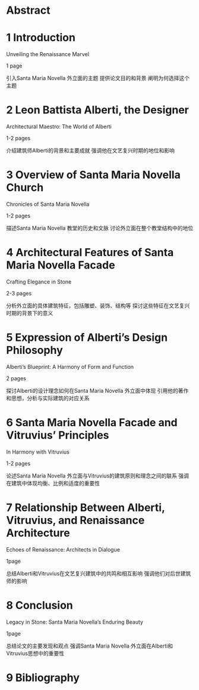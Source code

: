 \vspace{-1.5 em}
\centerline{\textit{*Corresponding y.hu7@student.uw.edu.pl}}
\vspace{1 em}

# Abstract


# 1 Introduction
Unveiling the Renaissance Marvel

1 page

引入Santa Maria Novella 外立面的主题
提供论文目的和背景
阐明为何选择这个主题

# 2 Leon Battista Alberti, the Designer
Architectural Maestro: The World of Alberti

1-2 pages

介绍建筑师Alberti的背景和主要成就
强调他在文艺复兴时期的地位和影响

# 3 Overview of Santa Maria Novella Church
Chronicles of Santa Maria Novella

1-2 pages

描述Santa Maria Novella 教堂的历史和文脉
讨论外立面在整个教堂结构中的地位

# 4 Architectural Features of Santa Maria Novella Facade
Crafting Elegance in Stone

2-3 pages

分析外立面的具体建筑特征，包括雕塑、装饰、结构等
探讨这些特征在文艺复兴时期的背景下的意义

# 5 Expression of Alberti's Design Philosophy
Alberti's Blueprint: A Harmony of Form and Function

2 pages

探讨Alberti的设计理念如何在Santa Maria Novella 外立面中体现
引用他的著作和思想，分析与实际建筑的对应关系

# 6 Santa Maria Novella Facade and Vitruvius' Principles
In Harmony with Vitruvius

1-2 pages

论述Santa Maria Novella 外立面与Vitruvius的建筑原则和理念之间的联系
强调在建筑中体现均衡、比例和适度的重要性

# 7 Relationship Between Alberti, Vitruvius, and Renaissance Architecture
Echoes of Renaissance: Architects in Dialogue

1page

总结Alberti和Vitruvius在文艺复兴建筑中的共鸣和相互影响
强调他们对后世建筑师的影响

# 8 Conclusion
Legacy in Stone: Santa Maria Novella's Enduring Beauty

1page

总结论文的主要发现和观点
强调Santa Maria Novella 外立面在Alberti和Vitruvius思想中的重要性

# 9 Bibliography
::: {#refs}
:::
